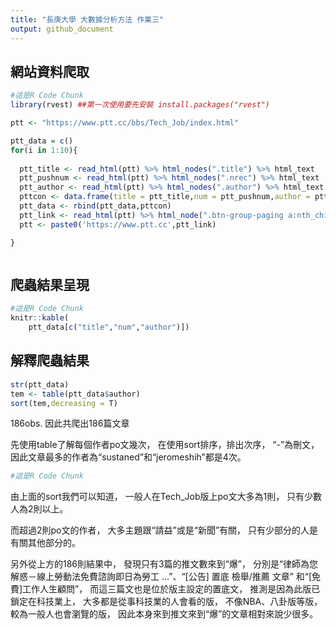 ```yaml
---
title: "長庚大學 大數據分析方法 作業三"
output: github_document
---
```



    

## 網站資料爬取
```r
#這是R Code Chunk
library(rvest) ##第一次使用要先安裝 install.packages("rvest")

ptt <- "https://www.ptt.cc/bbs/Tech_Job/index.html"

ptt_data = c()
for(i in 1:10){
  
  ptt_title <- read_html(ptt) %>% html_nodes(".title") %>% html_text
  ptt_pushnum <- read_html(ptt) %>% html_nodes(".nrec") %>% html_text
  ptt_author <- read_html(ptt) %>% html_nodes(".author") %>% html_text
  pttcon <- data.frame(title = ptt_title,num = ptt_pushnum,author = ptt_author)
  ptt_data <- rbind(ptt_data,pttcon)
  ptt_link <- read_html(ptt) %>% html_node(".btn-group-paging a:nth_child(2)") %>% html_attr("href")
  ptt <- paste0('https://www.ptt.cc',ptt_link)

}



```

## 爬蟲結果呈現
```r
#這是R Code Chunk
knitr::kable(
    ptt_data[c("title","num","author")]) 
```

## 解釋爬蟲結果 
```r
str(ptt_data)
tem <- table(ptt_data$author)
sort(tem,decreasing = T)

```

186obs.
因此共爬出186篇文章

先使用table了解每個作者po文幾次，
在使用sort排序，排出次序，
“-”為刪文，因此文章最多的作者為“sustaned”和“jeromeshih”都是4次。



```r
#這是R Code Chunk

```

由上面的sort我們可以知道，
一般人在Tech_Job版上po文大多為1則，
只有少數人為2則以上。

而超過2則po文的作者，
大多主題跟“請益”或是“新聞”有關，
只有少部分的人是有關其他部分的。

另外從上方的186則結果中，
發現只有3篇的推文數來到“爆”，
分別是“律師為您解惑－線上勞動法免費諮詢即日為勞工 …”、“[公告] 置底 檢舉/推薦 文章”
和“[免費]工作人生顧問”，
而這三篇文也是位於版主設定的置底文，
推測是因為此版已鎖定在科技業上，
大多都是從事科技業的人會看的版，
不像NBA、八卦版等版，
較為一般人也會瀏覽的版，
因此本身來到推文來到“爆”的文章相對來說少很多。
